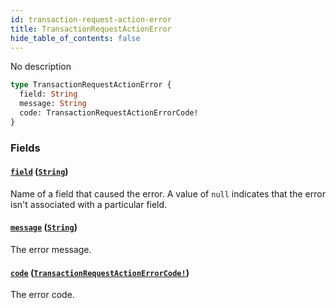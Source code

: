 ```yaml
---
id: transaction-request-action-error
title: TransactionRequestActionError
hide_table_of_contents: false
---
```


No description

```graphql
type TransactionRequestActionError {
  field: String
  message: String
  code: TransactionRequestActionErrorCode!
}
```

### Fields

#### [`field`](#) ([`String`](../../../developer/api-reference/scalars/string))

Name of a field that caused the error. A value of `null` indicates that the error isn't associated with a particular field.

#### [`message`](#) ([`String`](../../../developer/api-reference/scalars/string))

The error message.

#### [`code`](#) ([`TransactionRequestActionErrorCode!`](../../../developer/api-reference/enums/transaction-request-action-error-code))

The error code.
